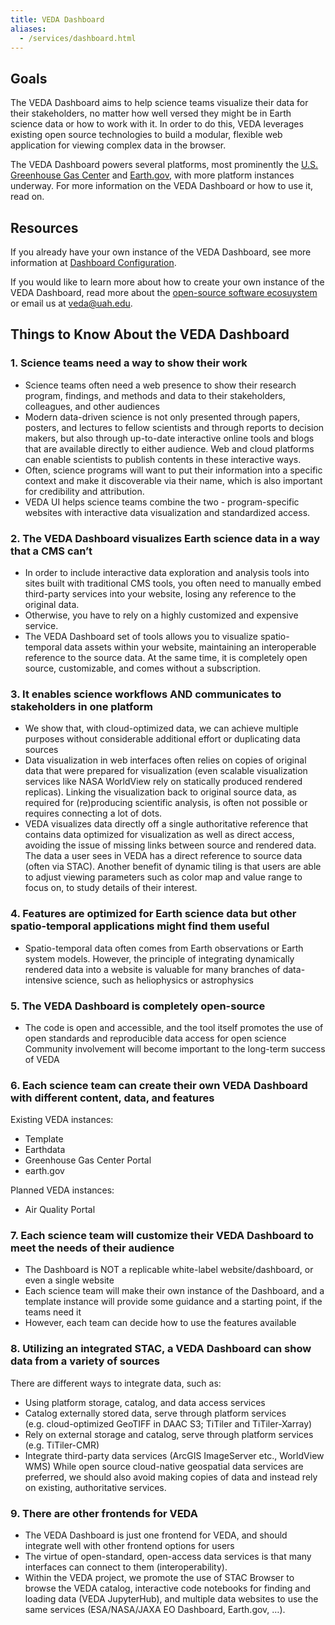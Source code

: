 ```yaml
---
title: VEDA Dashboard
aliases:
  - /services/dashboard.html
---
```


## Goals

The VEDA Dashboard aims to help science teams visualize their data for their stakeholders, no matter how well versed they might be in Earth science data or how to work with it. In order to do this, VEDA leverages existing open source technologies to build a modular, flexible web application for viewing complex data in the browser.

The VEDA Dashboard powers several platforms, most prominently the [U.S. Greenhouse Gas Center](https://earth.gov/ghgcenter) and [Earth.gov](https://earth.gov), with more platform instances underway. For more information on the VEDA Dashboard or how to use it, read on.

## Resources

If you already have your own instance of the VEDA Dashboard, see more information at [Dashboard Configuration](/user-guide/content-curation/dashboard-configuration/index.qmd).

If you would like to learn more about how to create your own instance of the VEDA Dashboard, read more about the [open-source software ecosuystem](/open-source-ecosystem/index.qmd) or email us at [veda@uah.edu](mailto:veda@uah.edu).

## Things to Know About the VEDA Dashboard

### 1. Science teams need a way to show their work
- Science teams often need a web presence to show their research program, findings, and methods and data to their stakeholders, colleagues, and other audiences
- Modern data-driven science is not only presented through papers, posters, and lectures to fellow scientists and through reports to decision makers, but also through up-to-date interactive online tools and blogs that are available directly to either audience.
Web and cloud platforms can enable scientists to publish contents in these interactive ways.
- Often, science programs will want to put their information into a specific context and make it discoverable via their name, which is also important for credibility and attribution.
- VEDA UI helps science teams combine the two - program-specific websites with interactive data visualization and standardized access.

### 2. The VEDA Dashboard visualizes Earth science data in a way that a CMS can't
- In order to include interactive data exploration and analysis tools into sites built with traditional CMS tools, you often need to manually embed third-party services into your website, losing any reference to the original data. 
- Otherwise, you have to rely on a highly customized and expensive service.
- The VEDA Dashboard set of tools allows you to visualize spatio-temporal data assets within your website, maintaining an interoperable reference to the source data. At the same time, it is completely open source, customizable, and comes without a subscription.

### 3. It enables science workflows AND communicates to stakeholders in one platform
- We show that, with cloud-optimized data, we can achieve multiple purposes without considerable additional effort or duplicating data sources
- Data visualization in web interfaces often relies on copies of original data that were prepared for visualization (even scalable visualization services like NASA WorldView rely on statically produced rendered replicas). Linking the visualization back to original source data, as required for (re)producing scientific analysis, is often not possible or requires connecting a lot of dots.
- VEDA visualizes data directly off a single authoritative reference that contains data optimized for visualization as well as direct access, avoiding the issue of missing links between source and rendered data. The data a user sees in VEDA has a direct reference to source data (often via STAC).
Another benefit of dynamic tiling is that users are able to adjust viewing parameters such as color map and value range to focus on, to study details of their interest.

### 4. Features are optimized for Earth science data but other spatio-temporal applications might find them useful
- Spatio-temporal data often comes from Earth observations or Earth system models. However, the principle of integrating dynamically rendered data into a website is valuable for many branches of data-intensive science, such as heliophysics or astrophysics

### 5. The VEDA Dashboard is completely open-source
- The code is open and accessible, and the tool itself promotes the use of open standards and reproducible data access for open science
Community involvement will become important to the long-term success of VEDA

### 6. Each science team can create their own VEDA Dashboard with different content, data, and features
Existing VEDA instances:

- Template
- Earthdata
- Greenhouse Gas Center Portal
- earth.gov

Planned VEDA instances:

- Air Quality Portal

### 7. Each science team will customize their VEDA Dashboard to meet the needs of their audience
- The Dashboard is NOT a replicable white-label website/dashboard, or even a single website
- Each science team will make their own instance of the Dashboard, and a template instance will provide some guidance and a starting point, if the teams need it
- However, each team can decide how to use the features available

### 8. Utilizing an integrated STAC, a VEDA Dashboard can show data from a variety of sources
There are different ways to integrate data, such as:

- Using platform storage, catalog, and data access services
- Catalog externally stored data, serve through platform services (e.g. cloud-optimized GeoTIFF in DAAC S3; TiTiler and TiTiler-Xarray)
- Rely on external storage and catalog, serve through platform services (e.g. TiTiler-CMR)
- Integrate third-party data services (ArcGIS ImageServer etc., WorldView WMS) 
While open source cloud-native geospatial data services are preferred, we should also avoid making copies of data and instead rely on existing, authoritative services.

### 9. There are other frontends for VEDA
- The VEDA Dashboard is just one frontend for VEDA, and should integrate well with other frontend options for users
- The virtue of open-standard, open-access data services is that many interfaces can connect to them (interoperability).
- Within the VEDA project, we promote the use of STAC Browser to browse the VEDA catalog, interactive code notebooks for finding and loading data (VEDA JupyterHub), and multiple data websites to use the same services (ESA/NASA/JAXA EO Dashboard, Earth.gov, …).